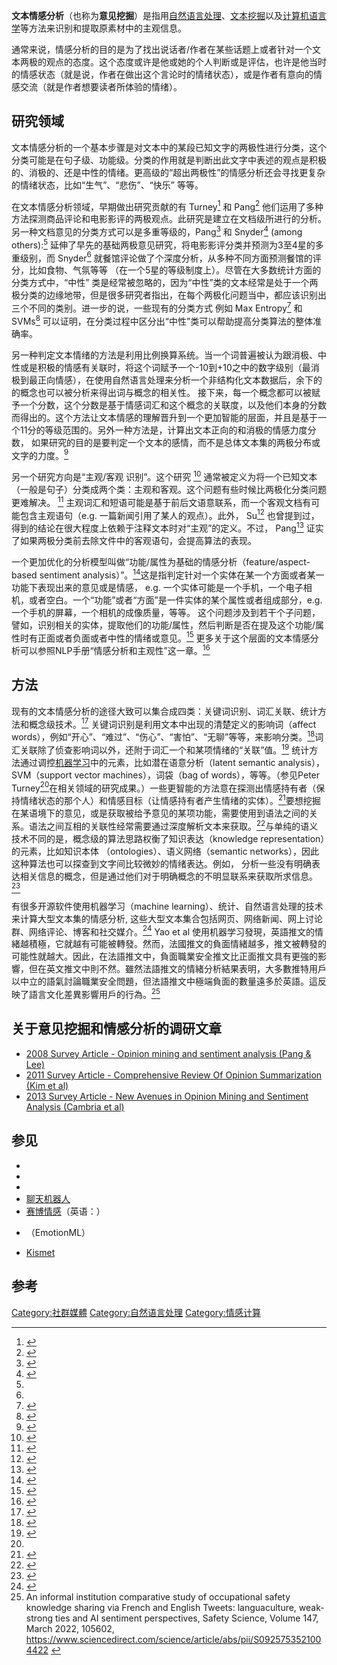 '''文本情感分析'''（也称为'''意见挖掘'''）是指用[[自然语言处理|自然语言处理]]、[[文本挖掘|文本挖掘]]以及[[计算机语言学|计算机语言学]]等方法来识别和提取原素材中的主观信息。

通常来说，情感分析的目的是为了找出说话者/作者在某些话题上或者针对一个文本两极的观点的态度。这个态度或许是他或她的个人判断或是评估，也许是他当时的情感状态（就是说，作者在做出这个言论时的情绪状态），或是作者有意向的情感交流（就是作者想要读者所体验的情绪）。

== 研究领域 ==
文本情感分析的一个基本步骤是对文本中的某段已知文字的两极性进行分类，这个分类可能是在句子级、功能级。分类的作用就是判断出此文字中表述的观点是积极的、消极的、还是中性的情绪。更高级的“超出两极性”的情感分析还会寻找更复杂的情绪状态，比如“生气”、“悲伤”、“快乐” 等等。

在文本情感分析领域，早期做出研究贡献的有 Turney<ref name="Turney02">{{cite conference
 | author = Peter Turney
 | title = Thumbs Up or Thumbs Down? Semantic Orientation Applied to Unsupervised Classification of Reviews
 | booktitle = Proceedings of the Association for Computational Linguistics
 | pages = 417–424
 | year = 2002
 | arxiv = cs.LG/0212032
}} </ref> 和 Pang<ref name = "PangAl02">{{cite conference
 | author = Bo Pang
 | coauthors = Lillian Lee and Shivakumar Vaithyanathan
 | title = Thumbs up? Sentiment Classification using Machine Learning Techniques
 | booktitle = Proceedings of the Conference on Empirical Methods in Natural Language Processing (EMNLP)
 | year = 2002
 | pages = 79–86
 | url = http://www.cs.cornell.edu/home/llee/papers/sentiment.home.html
 | access-date = 2015-01-07
 | archive-date = 2020-08-13
 | archive-url = https://web.archive.org/web/20200813163135/http://www.cs.cornell.edu/home/llee/papers/sentiment.home.html
 | dead-url = no
 }}</ref> 他们运用了多种方法探测商品评论和电影影评的两极观点。此研究是建立在文档级所进行的分析。另一种文档意见的分类方式可以是多重等级的，Pang<ref name = "PangLee05">{{cite conference
 | author = Bo Pang
 | author2 = Lillian Lee
 | title = Seeing stars: Exploiting class relationships for sentiment categorization with respect to rating scales
 | booktitle = Proceedings of the Association for Computational Linguistics (ACL)
 | year = 2005
 | pages = 115–124
 | url = http://www.cs.cornell.edu/home/llee/papers/pang-lee-stars.home.html
 | access-date = 2015-01-07
 | archive-date = 2020-07-03
 | archive-url = https://web.archive.org/web/20200703104130/http://www.cs.cornell.edu/home/llee/papers/pang-lee-stars.home.html
 | dead-url = no
 }}</ref>
和 Snyder<ref name = "SnyderBarzilay07">{{cite conference
 | author = Benjamin Snyder
 | author2 = Regina Barzilay
 | title = Multiple Aspect Ranking using the Good Grief Algorithm
 | booktitle = Proceedings of the Joint Human Language Technology/North American Chapter of the ACL Conference (HLT-NAACL)
 | year = 2007
 | pages = 300–307
 | url = http://people.csail.mit.edu/regina/my_papers/ggranker.ps
 | access-date = 2015-01-07
 | archive-date = 2016-08-06
 | archive-url = https://web.archive.org/web/20160806081003/http://people.csail.mit.edu/regina/my_papers/ggranker.ps
 | dead-url = yes
 }}</ref> (among others):<ref name = "PangLee05" /> 延伸了早先的基础两极意见研究，将电影影评分类并预测为3至4星的多重级别，而 Snyder<ref name = "SnyderBarzilay07" /> 就餐馆评论做了个深度分析，从多种不同方面预测餐馆的评分，比如食物、气氛等等 （在一个5星的等级制度上）。尽管在大多数统计方面的分类方式中，“中性” 类是经常被忽略的，因为“中性”类的文本经常是处于一个两极分类的边缘地带，但是很多研究者指出，在每个两极化问题当中，都应该识别出三个不同的类别。进一步的说，一些现有的分类方式 例如 Max Entropy<ref name = "Vryniotis13">{{cite conference
 | author = Vasilis Vryniotis
 | title = The importance of Neutral Class in Sentiment Analysis
 | year = 2013
 | url = http://blog.datumbox.com/the-importance-of-neutral-class-in-sentiment-analysis/
 | access-date = 2015-01-07
 | archive-date = 2013-09-28
 | archive-url = https://web.archive.org/web/20130928063605/http://blog.datumbox.com/the-importance-of-neutral-class-in-sentiment-analysis/
 | dead-url = no
 }}</ref> 和 SVMs<ref name = "KoppelSchler06">{{cite conference
 | author = Moshe Koppel
 | author2 = Jonathan Schler
 | title = The Importance of Neutral Examples for Learning Sentiment
 | booktitle = Computational Intelligence 22
 | year = 2006
 | pages = 100-109
 | url = http://citeseerx.ist.psu.edu/viewdoc/download?doi=10.1.1.84.9735&rep=rep1&type=pdf
 | access-date = 2015-01-07
 | archive-date = 2020-02-02
 | archive-url = https://web.archive.org/web/20200202134319/http://citeseerx.ist.psu.edu/viewdoc/download?doi=10.1.1.84.9735&rep=rep1&type=pdf
 | dead-url = no
 }}</ref> 可以证明，在分类过程中区分出“中性”类可以帮助提高分类算法的整体准确率。

另一种判定文本情绪的方法是利用比例换算系统。当一个词普遍被认为跟消极、中性或是积极的情感有关联时，将这个词赋予一个-10到+10之中的数字级别（最消极到最正向情感），在使用自然语言处理来分析一个非结构化文本数据后，余下的的概念也可以被分析来得出词与概念的相关性。{{citation needed|date=December 2010}} 接下来，每一个概念都可以被赋予一个分数，这个分数是基于情感词汇和这个概念的关联度，以及他们本身的分数而得出的。这个方法让文本情感的理解晋升到一个更加智能的层面，并且是基于一个11分的等级范围的。另外一种方法是，计算出文本正向的和消极的情感力度分数， 如果研究的目的是要判定一个文本的感情，而不是总体文本集的两极分布或文字的力度。<ref name ="SentiStrength2010">{{cite journal
 | first1 = Mike
 | last1 = Thelwall
 | first2 = Kevan
 | last2 = Buckley
 | first3 = Georgios
 | last3 = Paltoglou
 | first4 = Di
 | last4 = Cai
 | first5 = Arvid
 | last5 = Kappas
 | title = Sentiment strength detection in short informal text
 | year = 2010
 | journal = Journal of the American Society for Information Science and Technology
 | volume = 61
 | issue = 12
 | pages = 2544–2558
 | url = http://www.scit.wlv.ac.uk/~cm1993/papers/SentiStrengthPreprint.doc
 | doi = 10.1002/asi.21416
 | access-date = 2015-01-07
 | archive-date = 2021-02-01
 | archive-url = https://web.archive.org/web/20210201232802/http://www.scit.wlv.ac.uk/~cm1993/papers/SentiStrengthPreprint.doc
 | dead-url = no
 }}</ref> 

另一个研究方向是“主观/客观 识别”。这个研究 <ref name ="PangLee08Subjectivity">{{cite book
 | first1 = Bo
 | last1 = Pang
 | first2 = Lillian
 | last2 = Lee
 | title = Opinion Mining and Sentiment Analysis
 | year = 2008
 | publisher = Now Publishers Inc
 | chapter = 4.1.2 Subjectivity Detection and Opinion Identification
 | url = http://www.cs.cornell.edu/home/llee/opinion-mining-sentiment-analysis-survey.html
 | access-date = 2015-01-07
 | archive-date = 2020-11-09
 | archive-url = https://web.archive.org/web/20201109043100/http://www.cs.cornell.edu/home/llee/opinion-mining-sentiment-analysis-survey.html
 | dead-url = no
 }}</ref>
通常被定义为将一个已知文本（一般是句子）分类成两个类：主观和客观。这个问题有些时候比两极化分类问题更难解决。 <ref name="MihalceaAl07">
{{cite conference
 |author      = Rada Mihalcea
 |coauthors   = Carmen Banea and Janyce Wiebe
 |title       = Learning Multilingual Subjective Language via Cross-Lingual Projections
 |booktitle   = Proceedings of the Association for Computational Linguistics (ACL)
 |year        = 2007
 |pages       = 976–983
 |url         = http://www.cse.unt.edu/~rada/papers/mihalcea.acl07.pdf
 |deadurl     = yes
 |archiveurl  = https://web.archive.org/web/20100708065222/http://www.cse.unt.edu/~rada/papers/mihalcea.acl07.pdf
 |archivedate = 2010-07-08
}}
</ref> 主观词汇和短语可能是基于前后文语意联系，而一个客观文档有可能包含主观语句（e.g. 一篇新闻引用了某人的观点）。此外， Su<ref name ="SuMarkert08">{{cite conference
 | author = Fangzhong Su
 | author2 = Katja Markert
 | title = From Words to Senses: a Case Study in Subjectivity Recognition
 | booktitle = Proceedings of Coling 2008, Manchester, UK
 | year = 2008
 | url = http://www.comp.leeds.ac.uk/markert/Papers/Coling2008.pdf
 | access-date = 2015-01-07
 | archive-date = 2017-02-15
 | archive-url = https://web.archive.org/web/20170215071240/http://www.comp.leeds.ac.uk/markert/Papers/Coling2008.pdf
 | dead-url = no
 }}</ref> 也曾提到过，得到的结论在很大程度上依赖于注释文本时对“主观”的定义。不过， Pang<ref name ="PangLee04">{{cite conference
 | author = Bo Pang
 | author2 = Lillian Lee
 | title = A Sentimental Education: Sentiment Analysis Using Subjectivity Summarization Based on Minimum Cuts
 | booktitle = Proceedings of the Association for Computational Linguistics (ACL)
 | year = 2004
 | pages = 271–278
 | url = http://www.cs.cornell.edu/home/llee/papers/cutsent.home.html
 | access-date = 2015-01-07
 | archive-date = 2020-08-05
 | archive-url = https://web.archive.org/web/20200805144421/http://www.cs.cornell.edu/home/llee/papers/cutsent.home.html
 | dead-url = no
 }}</ref> 证实了如果两极分类前去除文件中的客观语句，会提高算法的表现。

一个更加优化的分析模型叫做“功能/属性为基础的情感分析（feature/aspect-based sentiment analysis）”。<ref name ="HuLiu04">{{cite conference
 | author = Minqing Hu
 | author2 = Bing Liu
 | title = Mining and Summarizing Customer Reviews
 | booktitle = Proceedings of KDD 2004.
 | year = 2004
 | url = http://www.cs.uic.edu/~liub/FBS/sentiment-analysis.html
 | access-date = 2015-01-07
 | archive-date = 2021-03-08
 | archive-url = https://web.archive.org/web/20210308070409/https://www.cs.uic.edu/~liub/FBS/sentiment-analysis.html
 | dead-url = no
 }}</ref>这是指判定针对一个实体在某一个方面或者某一功能下表现出来的意见或是情感， e.g. 一个实体可能是一个手机，一个电子相机，或者空白。一个“功能”或者“方面”是一件实体的某个属性或者组成部分，e.g.一个手机的屏幕，一个相机的成像质量，等等。 这个问题涉及到若干个子问题，譬如，识别相关的实体，提取他们的功能/属性，然后判断是否在提及这个功能/属性时有正面或者负面或者中性的情绪或意见。<ref name ="LiuHuCheng04">{{cite conference
 | author = Bing Liu
 | coauthors = Minqing Hu and Junsheng Cheng
 | title = Opinion Observer: Analyzing and Comparing Opinions on the Web
 | booktitle = Proceedings of WWW 2005.
 | year = 2005
 | url = http://www.cs.uic.edu/~liub/FBS/sentiment-analysis.html
 | access-date = 2015-01-07
 | archive-date = 2021-03-08
 | archive-url = https://web.archive.org/web/20210308070409/https://www.cs.uic.edu/~liub/FBS/sentiment-analysis.html
 | dead-url = no
 }}</ref>
更多关于这个层面的文本情感分析可以参照NLP手册“情感分析和主观性”这一章。<ref name ="Liu2010">{{cite conference
 | author = Bing Liu
 | title = Sentiment Analysis and Subjectivity
 | booktitle = Handbook of Natural Language Processing, Second Edition, (editors: N. Indurkhya and F. J. Damerau), 2010.
 | year = 2010
 | url = http://www.cs.uic.edu/~liub/FBS/NLP-handbook-sentiment-analysis.pdf
 | access-date = 2015-01-07
 | archive-date = 2021-03-01
 | archive-url = https://web.archive.org/web/20210301184320/https://www.cs.uic.edu/~liub/FBS/NLP-handbook-sentiment-analysis.pdf
 | dead-url = no
 }}</ref>

== 方法 ==

现有的文本情感分析的途径大致可以集合成四类：关键词识别、词汇关联、统计方法和概念级技术。<ref name ="IEEEIS2013">{{cite journal
 | first1 = Erik
 | last1 = Cambria
 | first2 = Björn
 | last2 = Schuller
 | first3 = Yunqing
 | last3 = Xia
 | first4 = Catherine
 | last4 = Havasi
 | title = New Avenues in Opinion Mining and Sentiment Analysis
 | year = 2013
 | journal = IEEE Intelligent Systems
 | volume = 28
 | issue = 2
 | pages = 15-21
 | url = http://ieeexplore.ieee.org/xpl/articleDetails.jsp?arnumber=6468032
 | doi = 10.1109/MIS.2013.30
 | access-date = 2015-01-07
 | archive-date = 2014-12-19
 | archive-url = https://web.archive.org/web/20141219210728/http://ieeexplore.ieee.org/xpl/articleDetails.jsp?arnumber=6468032
 | dead-url = no
 }}</ref> 关键词识别是利用文本中出现的清楚定义的影响词（affect words），例如“开心”、“难过”、“伤心”、“害怕”、“无聊”等等，来影响分类。<ref name="Ortony">{{cite book
 |first1=Andrew 
 |last1=Ortony 
 |first2=G 
 |last2=Clore 
 |first3=A 
 |last3=Collins 
 |title=The Cognitive Structure of Emotions 
 |year=1988 
 |url=http://www.cogsci.northwestern.edu/courses/cg207/readings/Cognitive_Structure_of_Emotions_exerpt.pdf 
 |publisher=Cambridge Univ. Press 
 |deadurl=yes 
 |archiveurl=https://web.archive.org/web/20151123055038/http://www.cogsci.northwestern.edu/courses/cg207/readings/Cognitive_Structure_of_Emotions_exerpt.pdf 
 |archivedate=2015-11-23 
}}</ref>词汇关联除了侦查影响词以外，还附于词汇一个和某项情绪的“关联”值。<ref name ="Stevenson">{{cite journal
 | first1 = Ryan
 | last1 = Stevenson
 | first2 = Joseph
 | last2 = Mikels
 | first3 = Thomas
 | last3 = James
 | title = Characterization of the Affective Norms for English Words by Discrete Emotional Categories
 | year = 2007
 | journal = Behavior Research Methods
 | volume = 39
 | issue = 4
 | pages = 1020–1024
 | url = http://indiana.edu/~panlab/papers/SraMjaJtw_ANEW.pdf
 | author = 
 | access-date = 2015-01-07
 | archive-url = https://web.archive.org/web/20160304085107/http://indiana.edu/~panlab/papers/SraMjaJtw_ANEW.pdf
 | archive-date = 2016-03-04
 | dead-url = yes
 }}</ref> 统计方法通过调控[[机器学习|机器学习]]中的元素，比如潜在语意分析（latent semantic analysis），SVM（support vector machines），词袋（bag of words），等等。（参见Peter Turney<ref name = "Turney02"/>在相关领域的研究成果。）一些更智能的方法意在探测出情感持有者（保持情绪状态的那个人）和情感目标（让情感持有者产生情绪的实体）。<ref name="Kim+Hovy06">{{cite conference
 |author       = Kim, S.M. & Hovy, E.H.
 |title        = Identifying and Analyzing Judgment Opinions.
 |booktitle    = Proceedings of the Human Language Technology / North American Association of Computational Linguistics conference (HLT-NAACL 2006). New York, NY.
 |year         = 2006
 |url          = http://acl.ldc.upenn.edu/P/P06/P06-2063.pdf
 |access-date  = 2015-01-07
 |archive-date = 2011-06-29
 |archive-url  = https://web.archive.org/web/20110629121135/http://acl.ldc.upenn.edu/P/P06/P06-2063.pdf
 |dead-url     = yes
}}</ref>要想挖掘在某语境下的意见，或是获取被给予意见的某项功能，需要使用到语法之间的关系。语法之间互相的关联性经常需要通过深度解析文本来获取。<ref name="Dey+Haque08">{{cite conference
| author = Lipika Dey, S K Mirajul Haque
| title = Opinion Mining from Noisy Text Data
| booktitle = Proceedings of the second workshop on Analytics for noisy unstructured text data, p.83-90
| year = 2008
| url = http://portal.acm.org/citation.cfm?id=1390763&dl=GUIDE&coll=GUIDE&CFID=92244761&CFTOKEN=30578437
}}</ref>与单纯的语义技术不同的是，概念级的算法思路权衡了知识表达（knowledge representation）的元素，比如知识本体 （ontologies）、语义网络（semantic networks），因此这种算法也可以探查到文字间比较微妙的情绪表达。例如， 分析一些没有明确表达相关信息的概念，但是通过他们对于明确概念的不明显联系来获取所求信息。<ref name ="SenticComputing">{{cite book
 | first1 = Erik
 | last1 = Cambria
 | first2 = Amir
 | last2 = Hussain
 | title = Sentic Computing: Techniques, Tools, and Applications
 | year = 2012
 | publisher = Springer
 | url = http://sentic.net/sentic-computing.pdf
 | access-date = 2015-01-07
 | archive-date = 2017-08-29
 | archive-url = https://web.archive.org/web/20170829045654/http://www.sentic.net/sentic-computing.pdf
 | dead-url = no
 }}</ref>

有很多开源软件使用机器学习（machine learning）、统计、自然语言处理的技术来计算大型文本集的情感分析, 这些大型文本集合包括网页、网络新闻、网上讨论群、网络评论、博客和社交媒介。<ref name="acm1964867"> 
{{cite conference
| author = Cuneyt Gurcan Akcora, Murat Ali Bayir, Murat Demirbas, Hakan Ferhatosmanoglu
| title = Identifying breakpoints in public opinion
| booktitle = SigKDD, Proceedings of the First Workshop on Social Media Analytics
| year = 2010
| url = http://portal.acm.org/citation.cfm?id=1964867
}}</ref>
Yao et al 使用机器学习發現，英語推文的情緒越積極，它就越有可能被轉發。然而，法國推文的負面情緒越多，推文被轉發的可能性就越大。因此，在法語推文中，負面職業安全推文比正面推文具有更強的影響，但在英文推文中則不然。雖然法語推文的情緒分析結果表明，大多數推特用戶以中立的語氣討論職業安全問題，但法語推文中極端負面的數量遠多於英語。這反映了語言文化差異影響用戶的行為。<ref>An informal institution comparative study of occupational safety knowledge sharing via French and English Tweets: languaculture, weak-strong ties and AI sentiment perspectives, Safety Science, Volume 147, March 2022, 105602, https://www.sciencedirect.com/science/article/abs/pii/S0925753521004422 {{Wayback|url=https://www.sciencedirect.com/science/article/abs/pii/S0925753521004422 |date=20220318035538 }}</ref>

== 关于意见挖掘和情感分析的调研文章  ==
* [http://www.cs.cornell.edu/home/llee/omsa/omsa.pdf  2008 Survey Article - Opinion mining and sentiment analysis (Pang & Lee)] {{Wayback|url=http://www.cs.cornell.edu/home/llee/omsa/omsa.pdf |date=20210103114808 }}
* [https://web.archive.org/web/20141213014514/http://kavita-ganesan.com/sites/default/files/survey_opinionSummarization.pdf 2011 Survey Article - Comprehensive Review Of Opinion Summarization (Kim et al)]
* [http://sentic.net/new-avenues-in-opinion-mining-and-sentiment-analysis.pdf  2013 Survey Article - New Avenues in Opinion Mining and Sentiment Analysis (Cambria et al)] {{Wayback|url=http://sentic.net/new-avenues-in-opinion-mining-and-sentiment-analysis.pdf |date=20180328180905 }}

== 参见 ==
* {{tsl|en|Affect control theory|情感控制论}}
* {{tsl|en|Affective design|情感设计}}
* {{tsl|en|Affective haptics|情感触觉论}}
* [[聊天机器人|聊天机器人]]
* [[研究和技术开发框架计划|赛博情感]]（英语：{{tsl|en|CyberEmotions}}）
* {{tsl|en|Emotion Markup Language|情感标记语言}}（EmotionML）
* [[Kismet|Kismet]]

==参考 ==
{{Reflist|30em}}

[[Category:社群媒體|Category:社群媒體]]
[[Category:自然语言处理|Category:自然语言处理]]
[[Category:情感计算|Category:情感计算]]